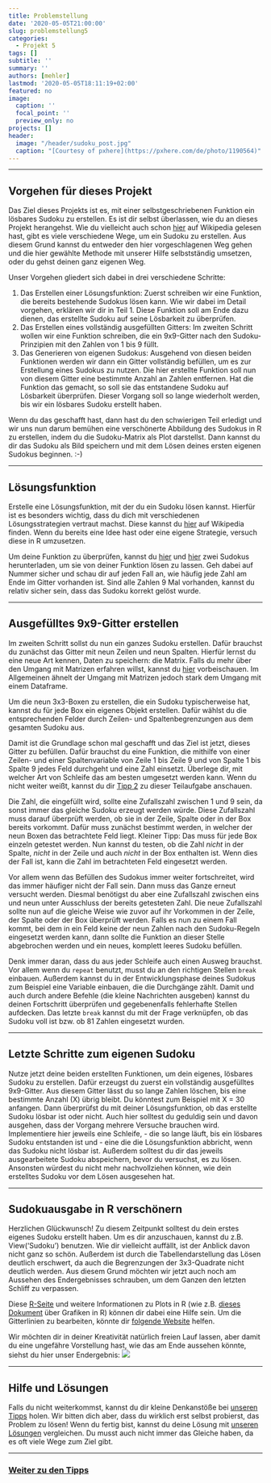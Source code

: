 ---
title: Problemstellung
date: '2020-05-05T21:00:00'
slug: problemstellung5
categories:
  - Projekt 5
tags: []
subtitle: ''
summary: ''
authors: [mehler]
lastmod: '2020-05-05T18:11:19+02:00'
featured: no
image:
  caption: ''
  focal_point: ''
  preview_only: no
projects: []
header:
  image: "/header/sudoku_post.jpg"
  caption: "[Courtesy of pxhere](https://pxhere.com/de/photo/1190564)"
---
***

## Vorgehen für dieses Projekt
Das Ziel dieses Projekts ist es, mit einer selbstgeschriebenen Funktion ein lösbares Sudoku zu erstellen. Es ist dir selbst überlassen, wie du an dieses Projekt herangehst. Wie du vielleicht auch schon [hier](https://de.wikipedia.org/wiki/Sudoku#Erstellung_neuer_Sudokus) auf Wikipedia gelesen hast, gibt es viele verschiedene Wege, um ein Sudoku zu erstellen. Aus diesem Grund kannst du entweder den hier vorgeschlagenen Weg gehen und die hier gewählte Methode mit unserer Hilfe selbstständig umsetzen, oder du gehst deinen ganz eigenen Weg.

Unser Vorgehen gliedert sich dabei in drei verschiedene Schritte:

1. Das Erstellen einer Lösungsfunktion: Zuerst schreiben wir eine Funktion, die bereits bestehende Sudokus lösen kann. Wie wir dabei im Detail vorgehen, erklären wir dir in Teil 1. Diese Funktion soll am Ende dazu dienen, das erstellte Sudoku auf seine Lösbarkeit zu überprüfen.
2. Das Erstellen eines vollständig ausgefüllten Gitters: Im zweiten Schritt wollen wir eine Funktion schreiben, die ein 9x9-Gitter nach den Sudoku-Prinzipien mit den Zahlen von 1 bis 9 füllt.
3. Das Generieren von eigenen Sudokus: Ausgehend von diesen beiden Funktionen werden wir dann ein Gitter vollständig befüllen, um es zur Erstellung eines Sudokus zu nutzen. Die hier erstellte Funktion soll nun von diesem Gitter eine bestimmte Anzahl an Zahlen entfernen. Hat die Funktion das gemacht, so soll sie das entstandene Sudoku auf Lösbarkeit überprüfen. Dieser Vorgang soll so lange wiederholt werden, bis wir ein lösbares Sudoku erstellt haben.


Wenn du das geschafft hast, dann hast du den schwierigen Teil erledigt und wir uns nun darum bemühen eine verschönerte Abbildung des Sudokus in R zu erstellen, indem du die Sudoku-Matrix als Plot darstellst. Dann kannst du dir das Sudoku als Bild speichern und mit dem Lösen deines ersten eigenen Sudokus beginnen. :-)

***

## Lösungsfunktion
Erstelle eine Lösungsfunktion, mit der du ein Sudoku lösen kannst. Hierfür ist es besonders wichtig, dass du dich mit verschiedenen Lösungsstrategien vertraut machst. Diese kannst du [hier](https://de.wikipedia.org/wiki/Sudoku#L%C3%B6sungsmethoden) auf Wikipedia finden. Wenn du bereits eine Idee hast oder eine eigene Strategie, versuch diese in R umzusetzen.


Um deine Funktion zu überprüfen, kannst du [hier](https://raw.githubusercontent.com/martscht/projekte/master/content/post/BeispielSudokuLeicht.rda) und [hier](https://raw.githubusercontent.com/martscht/projekte/master/content/post/BeispielSudokuSchwer.rda) zwei Sudokus herunterladen, um sie von deiner Funktion lösen zu lassen. Geh dabei auf Nummer sicher und schau dir auf jeden Fall an, wie häufig jede Zahl am Ende im Gitter vorhanden ist. Sind alle Zahlen 9 Mal vorhanden, kannst du relativ sicher sein, dass das Sudoku korrekt gelöst wurde. 

***

## Ausgefülltes 9x9-Gitter erstellen
Im zweiten Schritt sollst du nun ein ganzes Sudoku erstellen. Dafür brauchst du zunächst das Gitter mit neun Zeilen und neun Spalten. Hierfür lernst du eine neue Art kennen, Daten zu speichern: die Matrix. Falls du mehr über den Umgang mit Matrizen erfahren willst, kannst du [hier](https://www.datamentor.io/r-programming/matrix/) vorbeischauen. Im Allgemeinen ähnelt der Umgang mit Matrizen jedoch stark dem Umgang mit einem Dataframe.


Um die neun 3x3-Boxen zu erstellen, die ein Sudoku typischerweise hat, kannst du für jede Box ein eigenes Objekt erstellen. Dafür wählst du die entsprechenden Felder durch Zeilen- und Spaltenbegrenzungen aus dem gesamten Sudoku aus.


Damit ist die Grundlage schon mal geschafft und das Ziel ist jetzt, dieses Gitter zu befüllen. Dafür brauchst du eine Funktion, die mithilfe von einer Zeilen- und einer Spaltenvariable von Zeile 1 bis Zeile 9 und von Spalte 1 bis Spalte 9 jedes Feld durchgeht und eine Zahl einsetzt. Überlege dir, mit welcher Art von Schleife das am besten umgesetzt werden kann. Wenn du nicht weiter weißt, kannst du dir [Tipp 2](/post/tipps5) zu dieser Teilaufgabe anschauen.


Die Zahl, die eingefüllt wird, sollte eine Zufallszahl zwischen 1 und 9 sein, da sonst immer das gleiche Sudoku erzeugt werden würde. Diese Zufallszahl muss darauf überprüft werden, ob sie in der Zeile, Spalte oder in der Box bereits vorkommt. Dafür muss zunächst bestimmt werden, in welcher der neun Boxen das betrachtete Feld liegt. Kleiner Tipp: Das muss für jede Box einzeln getestet werden. Nun kannst du testen, ob die Zahl *nicht* in der Spalte, *nicht* in der Zeile und auch *nicht* in der Box enthalten ist. Wenn dies der Fall ist, kann die Zahl im betrachteten Feld eingesetzt werden.


Vor allem wenn das Befüllen des Sudokus immer weiter fortschreitet, wird das immer häufiger nicht der Fall sein. Dann muss das Ganze erneut versucht werden. Diesmal benötigst du aber eine Zufallszahl zwischen eins und neun unter Ausschluss der bereits getesteten Zahl. Die neue Zufallszahl sollte nun auf die gleiche Weise wie zuvor auf ihr Vorkommen in der Zeile, der Spalte oder der Box überprüft werden. Falls es nun zu einem Fall kommt, bei dem in ein Feld keine der neun Zahlen nach den Sudoku-Regeln eingesetzt werden kann, dann sollte die Funktion an dieser Stelle abgebrochen werden und ein neues, komplett leeres Sudoku befüllen.


Denk immer daran, dass du aus jeder Schleife auch einen Ausweg brauchst. Vor allem wenn du `repeat` benutzt, musst du an den richtigen Stellen `break` einbauen. Außerdem kannst du in der Entwicklungsphase deines Sudokus zum Beispiel eine Variable einbauen, die die Durchgänge zählt. Damit und auch durch andere Befehle (die kleine Nachrichten ausgeben) kannst du deinen Fortschritt überprüfen und gegebenenfalls fehlerhafte Stellen aufdecken. 
Das letzte `break` kannst du mit der Frage verknüpfen, ob das Sudoku voll ist bzw. ob 81 Zahlen eingesetzt wurden.

***

## Letzte Schritte zum eigenen Sudoku
Nutze jetzt deine beiden erstellten Funktionen, um dein eigenes, lösbares Sudoku zu erstellen. Dafür erzeugst du zuerst ein vollständig ausgefülltes 9x9-Gitter. Aus diesem Gitter lässt du so lange Zahlen löschen, bis eine bestimmte Anzahl (X) übrig bleibt. Du könntest zum Beispiel mit X = 30 anfangen. Dann überprüfst du mit deiner Lösungsfunktion, ob das erstellte Sudoku lösbar ist oder nicht. Auch hier solltest du geduldig sein und davon ausgehen, dass der Vorgang mehrere Versuche brauchen wird. Implementiere hier jeweils eine Schleife,
- die so lange läuft, bis ein lösbares Sudoku entstanden ist und 
- eine die die Lösungsfunktion abbricht, wenn das Sudoku nicht lösbar ist.
Außerdem solltest du dir das jeweils ausgearbeitete Sudoku abspeichern, bevor du versuchst, es zu lösen. Ansonsten würdest du nicht mehr nachvollziehen können, wie dein erstelltes Sudoku vor dem Lösen ausgesehen hat. 

***

## Sudokuausgabe in R verschönern
Herzlichen Glückwunsch! Zu diesem Zeitpunkt solltest du dein erstes eigenes Sudoku erstellt haben. Um es dir anzuschauen, kannst du z.B. View('Sudoku') benutzen. Wie dir vielleicht auffällt, ist der Anblick davon nicht ganz so schön. Außerdem ist durch die Tabellendarstellung das Lösen deutlich erschwert, da auch die Begrenzungen der 3x3-Quadrate nicht deutlich werden. Aus diesem Grund möchten wir jetzt auch noch am Aussehen des Endergebnisses schrauben, um dem Ganzen den letzten Schliff zu verpassen.


Diese [R-Seite](https://cran.r-project.org/web/packages/plot.matrix/vignettes/plot.matrix.html) und weitere Informationen zu Plots in R (wie z.B. [dieses Dokument](http://www.imprs-gbgc.de/uploads/Courses/RStuff/Grafiken_und_Statistik_in_R.pdf) über Grafiken in R) können dir dabei eine Hilfe sein. Um die Gitterlinien zu bearbeiten, könnte dir [folgende Website](https://rdrr.io/r/graphics/abline.html) helfen.


Wir möchten dir in deiner Kreativität natürlich freien Lauf lassen, aber damit du eine ungefähre Vorstellung hast, wie das am Ende aussehen könnte, siehst du hier unser Endergebnis:
![](/post/2020-05-05-problemstellung5_files/Sudoku in schön.png)

***

## Hilfe und Lösungen

Falls du nicht weiterkommst, kannst du dir kleine Denkanstöße bei [unseren Tipps](/post/tipps5/) holen. Wir bitten dich aber, dass du wirklich erst selbst probierst, das Problem zu lösen! Wenn du fertig bist, kannst du deine Lösung mit [unseren Lösungen](/post/loesungen5) vergleichen. Du musst auch nicht immer das Gleiche haben, da es oft viele Wege zum Ziel gibt.

***

### [Weiter zu den Tipps](/post/tipps5)
